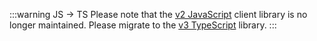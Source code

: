 :::warning JS → TS
Please note that the [v2 JavaScript](https://www.npmjs.com/package/weaviate-client) client library is no longer maintained. Please migrate to the [v3 TypeScript](/docs/weaviate/client-libraries/typescript) library.
:::